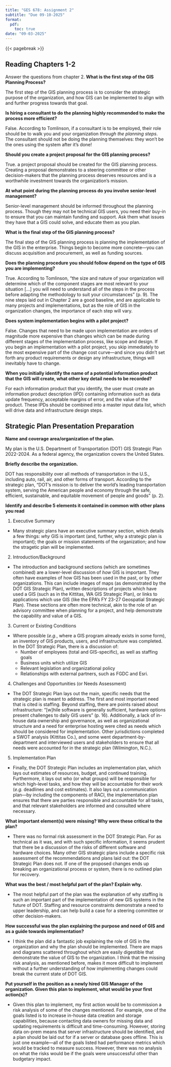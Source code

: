 ```yaml
---
title: "GES 678: Assignment 2"
subtitle: "Due 09-10-2025"
format: 
  pdf:
    toc: true
date: "09-03-2025"
---
```


{{< pagebreak >}}

## Reading Chapters 1-2

Answer the questions from chapter 2. **What is the first step of the GIS Planning Process?**

The first step of the GIS planning process is to consider the strategic purpose of the organization, and how GIS can be implemented to align with and further progress towards that goal.

**Is hiring a consultant to do the planning highly recommended to make the process more efficient?**

False. According to Tomlinson, if a consultant is to be employed, their role should be to walk you and your organization *through the planning steps*. The consultant should not be doing the planning themselves: they won't be the ones using the system after it's done!

**Should you create a project proposal for the GIS planning process?**

True. a project proposal should be created for the GIS planning process. Creating a proposal demonstrates to a steering committee or other decision-makers that the planning process deserves resources and is a worthwhile investment towards the organization's mission.

**At what point during the planning process do you involve senior-level management?**

Senior-level management should be informed throughout the planning process. Though they may not be technical GIS users, you need their buy-in to ensure that you can maintain funding and support. Ask them what issues they have that a GIS could solve, and educate them as you plan.

**What is the final step of the GIS planning process?**

The final step of the GIS planning process is planning the implementation of the GIS in the enterprise. Things begin to become more concrete—you can discuss acquisition and procurement, as well as funding sources.

**Does the planning procedure you should follow depend on the type of GIS you are implementing?**

True. According to Tomlinson, "the size and nature of your organization will determine which of the component stages are most relevant to your situation \[...\] you will need to understand all of the steps in the process before adapting the methodology to suit your circumstances" (p. 9). The nine steps laid out in Chapter 2 are a good baseline, and are applicable to many projects and implementations, but as the role of GIS in the organization changes, the importance of each step will vary.

**Does system implementation begins with a pilot project?**

False. Changes that need to be made upon implementation are orders of magnitude more expensive than changes which can be made during different stages of the implementation process, like scope and design. If you begin an implementation with a pilot project, you skip immediately to the most expensive part of the change cost curve—and since you didn't set forth any product requirements or design any infrastructure, things will inevitably have to change.

**When you initially identify the name of a potential information product that the GIS will create, what other key detail needs to be recorded?**

For each information product that you identify, the user must create an information product description (IPD) containing information such as data update frequency, acceptable margins of error, and the value of the product. These IPDs should be combined into a master input data list, which will drive data and infrastructure design steps.

## Strategic Plan Presentation Preparation

**Name and coverage area/organization of the plan.**

My plan is the U.S. Department of Transportation (DOT) GIS Strategic Plan 2022-2024. As a federal agency, the organization covers the United States.

**Briefly describe the organization.**

DOT has responsibility over all methods of transportation in the U.S., including auto, rail, air, and other forms of transport. According to the strategic plan, "DOT’s mission is to deliver the world’s leading transportation system, serving the American people and economy through the safe, efficient, sustainable, and equitable movement of people and goods" (p. 2).

**Identify and describe 5 elements it contained in common with other plans you read**

1. Executive Summary

-   Many strategic plans have an executive summary section, which details a few things: *why* GIS is important (and, further, why a strategic plan is important); the goals or mission statements of the organization; and how the stragetic plan will be implemented.
    
2. Introduction/Background

-   The introduction and background sections (which are sometimes combined) are a lower-level discussion of *how* GIS is important. They often have examples of how GIS has been used in the past, or by other organizations. This can include images of maps (as demonstrated by the DOT GIS Strategic Plan), written descriptions of projects which have used a GIS (such as in the Kittitas, WA GIS Strategic Plan), or links to applications which use GIS (like the EPA's FY 23-27 Geospatial Strategic Plan). These sections are often more technical, akin to the role of an advisory committee when planning for a project, and help demonstrate the capability and value of a GIS.

3. Current or Existing Conditions

-   Where possible (*e.g.*, where a GIS program already exists in some form), an inventory of GIS products, users, and infrastructure was completed. In the DOT Strategic Plan, there is a discussion of:
    -   Number of employees (total and GIS-specific), as well as staffing goals
    -   Business units which utilize GIS
    -   Relevant legislation and organizational policy
    -   Relationships with external partners, such as FGDC and Esri.

4. Challenges and Opportunities (or Needs Assessment)

-   The DOT Strategic Plan lays out the main, specific needs that the strategic plan is meant to address. The first and most important need that is cited is staffing. Beyond staffing, there are points raised about infrastructure: "[w]hile software is generally sufficient, hardware options present challenges to daily GIS users" (p. 16). Additionally, a lack of in-house data ownership and governance, as well as organizational structure and a need for enterprise hosting were cited as needs which should be considered for implementation. Other jurisdictions completed a SWOT analysis (Kittitas Co.), and some went department-by-department and interviewed users and stakeholders to ensure that all needs were accounted for in the strategic plan (Wilmington, N.C.).

5. Implementation Plan

-   Finally, the DOT Strategic Plan includes an implementation plan, which lays out estimates of resources, budget, and continued training. Furthermore, it lays out who (or what groups) will be responsible for which high-level tasks, and how they will be accountable for their work (*e.g.* deadlines and cost estimates). It also lays out a communication plan—by including the components of RACI, the implementation plan ensures that there are parties responsible and accountable for all tasks, and that relevant stakeholders are informed and consulted where necessary.

**What important element(s) were missing? Why were these critical to the plan?**

-   There was no formal risk assessment in the DOT Strategic Plan. For as technical as it was, and with such specific information, it seems prudent that there be a discussion of the risks of different software and hardware choices. Many other GIS strategic plans include a specific risk assessment of the recommendations and plans laid out: the DOT Strategic Plan does not. If one of the proposed changes ends up breaking an organizational process or system, there is no outlined plan for recovery.

**What was the best / most helpful part of the plan? Explain why.**

-   The most helpful part of the plan was the explanation of why staffing is such an important part of the implementation of new GIS systems in the future of DOT. Staffing and resource constraints demonstrate a need to upper leadership, and can help build a case for a steering committee or other decision-makers. 

**How successful was the plan explaining the purpose and need of GIS and as a guide towards implementation?**

-   I think the plan did a fantastic job explaining the role of GIS in the organization and why the plan should be implemented. There are maps and diagrams scattered throughout which are easily digestible that demonstrate the value of GIS to the organization. I think that the missing risk analysis, as mentioned before, makes it more difficult to implement without a further understanding of how implementing changes could break the current state of DOT GIS. 

**Put yourself in the position as a newly hired GIS Manager of the organization. Given this plan to implement, what would be your first action(s)?**

-   Given this plan to implement, my first action would be to commission a risk analysis of some of the changes mentioned. For example, one of the goals listed is to increase in-house data creation and storage capabilities, because contacting data owners for missing data and updating requirements is difficult and time-consuming. However, storing data on-prem means that server infrastructure should be identified, and a plan should be laid out for if a server or database goes offline. This is just one example—all of the goals listed had performance metrics which would be tracked to measure success. However, there was no analysis on what the risks would be if the goals were unsuccessful other than budgetary impact.